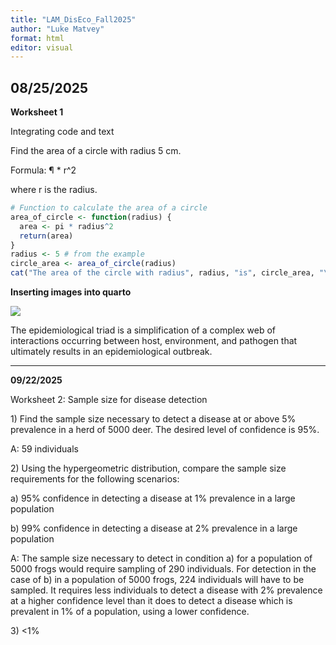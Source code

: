 ---
title: "LAM_DisEco_Fall2025"
author: "Luke Matvey"
format: html
editor: visual
---

## 08/25/2025

**Worksheet 1**

Integrating code and text

Find the area of a circle with radius 5 cm.

Formula: ¶ \* r\^2

where r is the radius.

```{r}
# Function to calculate the area of a circle
area_of_circle <- function(radius) {
  area <- pi * radius^2
  return(area)
}
radius <- 5 # from the example
circle_area <- area_of_circle(radius)
cat("The area of the circle with radius", radius, "is", circle_area, "\n")
```

**Inserting images into quarto**

![](images/EpiTriad.png)

The epidemiological triad is a simplification of a complex web of interactions occurring between host, environment, and pathogen that ultimately results in an epidemiological outbreak.

------------------------------------------------------------------------

**09/22/2025**

Worksheet 2: Sample size for disease detection

1\) Find the sample size necessary to detect a disease at or above 5% prevalence in a herd of 5000 deer. The desired level of confidence is 95%.

A: 59 individuals

2\) Using the hypergeometric distribution, compare the sample size requirements for the following scenarios:

a\) 95% confidence in detecting a disease at 1% prevalence in a large population

b\) 99% confidence in detecting a disease at 2% prevalence in a large population

A: The sample size necessary to detect in condition a) for a population of 5000 frogs would require sampling of 290 individuals. For detection in the case of b) in a population of 5000 frogs, 224 individuals will have to be sampled. It requires less individuals to detect a disease with 2% prevalence at a higher confidence level than it does to detect a disease which is prevalent in 1% of a population, using a lower confidence.

3\) \<1%
